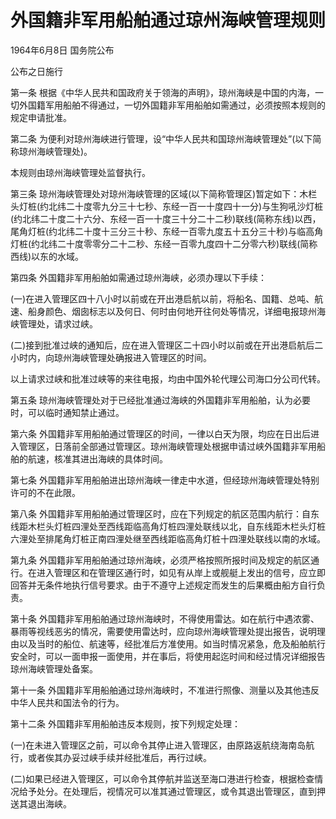 # 外国籍非军用船舶通过琼州海峡管理规则

1964年6月8日 国务院公布

公布之日施行

  

第一条 根据《中华人民共和国政府关于领海的声明》，琼州海峡是中国的内海，一切外国籍军用船舶不得通过，一切外国籍非军用船舶如需通过，必须按照本规则的规定申请批准。

第二条 为便利对琼州海峡进行管理，设“中华人民共和国琼州海峡管理处”(以下简称琼州海峡管理处)。

本规则由琼州海峡管理处监督执行。

第三条 琼州海峡管理处对琼州海峡管理的区域(以下简称管理区)暂定如下：木栏头灯桩(约北纬二十度零九分三十七秒、东经一百一十度四十一分)与生狗吼沙灯桩(约北纬二十度二十六分、东经一百一十度三十分二十二秒)联线(简称东线)以西，尾角灯桩(约北纬二十度十三分三十秒、东经一百零九度五十五分三十秒)与临高角灯桩(约北纬二十度零零分二十二秒、东经一百零九度四十二分零六秒)联线(简称西线)以东的水域。

第四条 外国籍非军用船舶如需通过琼州海峡，必须办理以下手续：

(一)在进入管理区四十八小时以前或在开出港启航以前，将船名、国籍、总吨、航速、船身颜色、烟囱标志以及何日、何时由何地开往何处等情况，详细电报琼州海峡管理处，请求过峡。

(二)接到批准过峡的通知后，应在进入管理区二十四小时以前或在开出港启航后二小时内，向琼州海峡管理处确报进入管理区的时间。

以上请求过峡和批准过峡等的来往电报，均由中国外轮代理公司海口分公司代转。

第五条 琼州海峡管理处对于已经批准通过海峡的外国籍非军用船舶，认为必要时，可以临时通知禁止通过。

第六条 外国籍非军用船舶通过管理区的时间，一律以白天为限，均应在日出后进入管理区，日落前全部通过管理区。琼州海峡管理处根据申请过峡外国籍非军用船舶的航速，核准其进出海峡的具体时间。

第七条 外国籍非军用船舶进出琼州海峡一律走中水道，但经琼州海峡管理处特别许可的不在此限。

第八条 外国籍非军用船舶通过管理区时，应在下列规定的航区范围内航行：自东线距木栏头灯桩四浬处至西线距临高角灯桩四浬处联线以北，自东线距木栏头灯桩六浬处至排尾角灯桩正南四浬处继至西线距临高角灯桩十四浬处联线以南的水域。

第九条 外国籍非军用船舶通过琼州海峡，必须严格按照所报时间及规定的航区通行。在进入管理区和在管理区通行时，如见有从岸上或舰艇上发出的信号，应立即回答并无条件地执行信号要求。由于不遵守上述规定而发生的后果概由船方自行负责。

第十条 外国籍非军用船舶通过琼州海峡时，不得使用雷达。如在航行中遇浓雾、暴雨等视线恶劣的情况，需要使用雷达时，应向琼州海峡管理处提出报告，说明理由以及当时的船位、航速等，经批准后方准使用。如当时情况紧急，危及船舶航行安全时，可以一面申报一面使用，并在事后，将使用起迄时间和经过情况详细报告琼州海峡管理处备案。

第十一条 外国籍非军用船舶通过琼州海峡时，不准进行照像、测量以及其他违反中华人民共和国法令的行为。

第十二条 外国籍非军用船舶违反本规则，按下列规定处理：

(一)在未进入管理区之前，可以命令其停止进入管理区，由原路返航绕海南岛航行，或者俟其办妥过峡手续并经批准后，再行过峡。

(二)如果已经进入管理区，可以命令其停航并监送至海口港进行检查，根据检查情况给予处分。在处理后，视情况可以准其通过管理区，或令其退出管理区，直到押送其退出海峡。